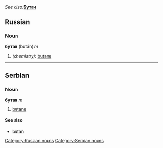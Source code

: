 ''See also: '''''[[Бутан]]'''
==Russian==
[[Category:Russian nouns]]
===Noun===
'''бутан''' (bután) ''m''
#''(chemistry)'': [[butane]]


----

==Serbian==
===Noun===
'''бутан''' ''m''
#[[butane]]
====See also====
*[[butan]]
[[Category:Serbian nouns]]